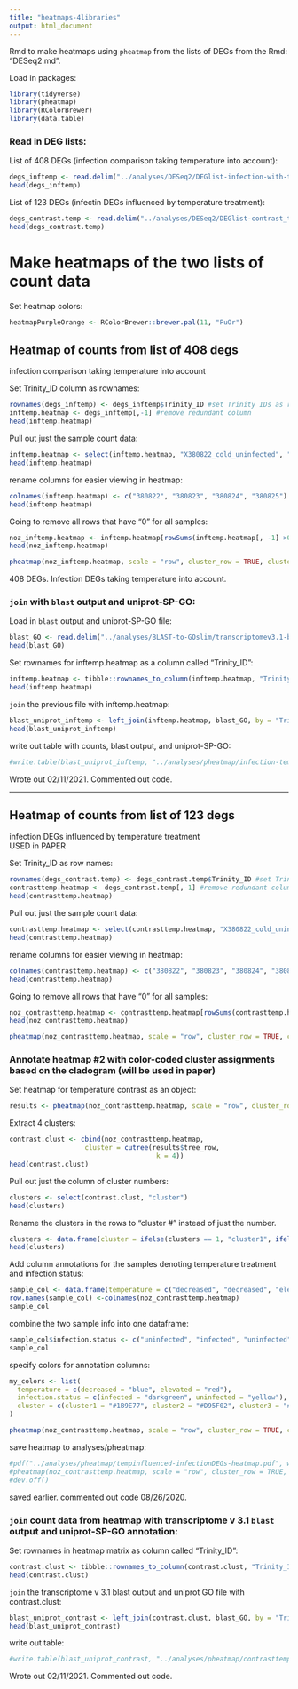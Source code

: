 ```yaml
---
title: "heatmaps-4libraries"
output: html_document
---
```

Rmd to make heatmaps using `pheatmap` from the lists of DEGs from the Rmd: "DESeq2.md". 

Load in packages:
```r
library(tidyverse)
library(pheatmap)
library(RColorBrewer)
library(data.table)
```

### Read in DEG lists:

List of 408 DEGs (infection comparison taking temperature into account):  
```r
degs_inftemp <- read.delim("../analyses/DESeq2/DEGlist-infection-with-temp-counts.tab", sep = '\t')
head(degs_inftemp)
```

List of 123 DEGs (infectin DEGs influenced by temperature treatment):
```r
degs_contrast.temp <- read.delim("../analyses/DESeq2/DEGlist-contrast_temperature-counts.tab", sep = '\t')
head(degs_contrast.temp)
```

# Make heatmaps of the two lists of count data

Set heatmap colors:
```r
heatmapPurpleOrange <- RColorBrewer::brewer.pal(11, "PuOr")
```

## Heatmap of counts from list of 408 degs   
infection comparison taking temperature into account

Set Trinity_ID column as rownames:
```r
rownames(degs_inftemp) <- degs_inftemp$Trinity_ID #set Trinity IDs as rownames
inftemp.heatmap <- degs_inftemp[,-1] #remove redundant column
head(inftemp.heatmap)
```

Pull out just the sample count data:
```r
inftemp.heatmap <- select(inftemp.heatmap, "X380822_cold_uninfected", "X380823_cold_infected", "X380824_warm_uninfected", "X380825_warm_infected")
head(inftemp.heatmap)
```

rename columns for easier viewing in heatmap:
```r
colnames(inftemp.heatmap) <- c("380822", "380823", "380824", "380825")
head(inftemp.heatmap)
```

Going to remove all rows that have "0" for all samples: 
```r
noz_inftemp.heatmap <- inftemp.heatmap[rowSums(inftemp.heatmap[, -1] >0) !=0, ]
head(noz_inftemp.heatmap)
```

```r
pheatmap(noz_inftemp.heatmap, scale = "row", cluster_row = TRUE, cluster_cols = FALSE, clustering_distance_rows = "euclidean", clustering_method = "average", show_rownames = FALSE, show_colnames = TRUE, treeheight_col = 80, legend = TRUE, color = heatmapPurpleOrange, fontsize_col = 15, fontsize_row = 12)
```
408 DEGs. Infection DEGs taking temperature into account. 

### `join` with `blast` output and uniprot-SP-GO:

Load in `blast` output and uniprot-SP-GO file:
```r
blast_GO <- read.delim("../analyses/BLAST-to-GOslim/transcriptomev3.1-blast-uniprotGO.tab", header = TRUE)
head(blast_GO)
```


Set rownames for inftemp.heatmap as a column called "Trinity_ID":
```r
inftemp.heatmap <- tibble::rownames_to_column(inftemp.heatmap, "Trinity_ID")
head(inftemp.heatmap)
```

`join` the previous file with inftemp.heatmap:
```r
blast_uniprot_inftemp <- left_join(inftemp.heatmap, blast_GO, by = "Trinity_ID")
head(blast_uniprot_inftemp)
```

write out table with counts, blast output, and uniprot-SP-GO:
```r
#write.table(blast_uniprot_inftemp, "../analyses/pheatmap/infection-temp-DEGs-counts_annot.tab", sep = '\t', quote = FALSE, row.names = FALSE)
```
Wrote out 02/11/2021. Commented out code. 

----

## Heatmap of counts from list of 123 degs 
infection DEGs influenced by temperature treatment    
USED in PAPER

Set Trinity_ID as row names:
```r
rownames(degs_contrast.temp) <- degs_contrast.temp$Trinity_ID #set Trinity IDs as rownames
contrasttemp.heatmap <- degs_contrast.temp[,-1] #remove redundant column
head(contrasttemp.heatmap)
```

Pull out just the sample count data:
```r
contrasttemp.heatmap <- select(contrasttemp.heatmap, "X380822_cold_uninfected", "X380823_cold_infected", "X380824_warm_uninfected", "X380825_warm_infected")
head(contrasttemp.heatmap)
```

rename columns for easier viewing in heatmap:
```r
colnames(contrasttemp.heatmap) <- c("380822", "380823", "380824", "380825")
head(contrasttemp.heatmap)
```

Going to remove all rows that have "0" for all samples: 
```r
noz_contrasttemp.heatmap <- contrasttemp.heatmap[rowSums(contrasttemp.heatmap[, -1] >0) !=0, ]
head(noz_contrasttemp.heatmap)
```

```r
pheatmap(noz_contrasttemp.heatmap, scale = "row", cluster_row = TRUE, cluster_cols = FALSE, clustering_distance_rows = "euclidean", clustering_method = "average", show_rownames = FALSE, show_colnames = TRUE, treeheight_col = 80, legend = TRUE, color = heatmapPurpleOrange, fontsize_col = 12, fontsize_row = 12)
```

### Annotate heatmap #2 with color-coded cluster assignments based on the cladogram (will be used in paper)

Set heatmap for temperature contrast as an object:
```r
results <- pheatmap(noz_contrasttemp.heatmap, scale = "row", cluster_row = TRUE, cluster_cols = FALSE, clustering_distance_rows = "euclidean", clustering_method = "average", show_rownames = FALSE, show_colnames = TRUE, treeheight_col = 80, legend = TRUE, color = heatmapPurpleOrange, fontsize_col = 12, fontsize_row = 12)
```

Extract 4 clusters:
```r
contrast.clust <- cbind(noz_contrasttemp.heatmap,
                   cluster = cutree(results$tree_row,
                                     k = 4))
head(contrast.clust)
```

Pull out just the column of cluster numbers:
```r
clusters <- select(contrast.clust, "cluster")
head(clusters)
```

Rename the clusters in the rows to "cluster #" instead of just the number. 
```r
clusters <- data.frame(cluster = ifelse(clusters == 1, "cluster1", ifelse(clusters == 2, "cluster2", ifelse(clusters == 3, "cluster3", "cluster4"))))
head(clusters)
```

Add column annotations for the samples denoting temperature treatment and infection status:
```r
sample_col <- data.frame(temperature = c("decreased", "decreased", "elevated", "elevated"))
row.names(sample_col) <-colnames(noz_contrasttemp.heatmap)
sample_col
```

combine the two sample info into one dataframe:
```r
sample_col$infection.status <- c("uninfected", "infected", "uninfected", "infected")
sample_col
```

specify colors for annotation columns:
```r
my_colors <- list(
  temperature = c(decreased = "blue", elevated = "red"),
  infection.status = c(infected = "darkgreen", uninfected = "yellow"),
  cluster = c(cluster1 = "#1B9E77", cluster2 = "#D95F02", cluster3 = "#7570B3", cluster4 = "#E7298A")
)
```

```r
pheatmap(noz_contrasttemp.heatmap, scale = "row", cluster_row = TRUE, cluster_cols = FALSE, clustering_distance_rows = "euclidean", clustering_method = "average", annotation_colors = my_colors, annotation_row = clusters, annotation_col = sample_col, show_rownames = FALSE, show_colnames = TRUE, treeheight_col = 80, legend = TRUE, color = heatmapPurpleOrange, fontsize_col = 12, fontsize_row = 12)
```

save heatmap to analyses/pheatmap:
```r
#pdf("../analyses/pheatmap/tempinfluenced-infectionDEGs-heatmap.pdf", width = 11, height = 8.5)
#pheatmap(noz_contrasttemp.heatmap, scale = "row", cluster_row = TRUE, cluster_cols = FALSE, clustering_distance_rows = "euclidean", clustering_method = "average", annotation_colors = my_colors, annotation_row = clusters, annotation_col = sample_col, show_rownames = FALSE, show_colnames = TRUE, treeheight_col = 80, legend = TRUE, color = heatmapPurpleOrange, fontsize_col = 12, fontsize_row = 12)
#dev.off()
```
saved earlier. commented out code 08/26/2020. 


### `join` count data from heatmap with transcriptome v 3.1 `blast` output and uniprot-SP-GO annotation:


Set rownames in heatmap matrix as column called "Trinity_ID":

```r
contrast.clust <- tibble::rownames_to_column(contrast.clust, "Trinity_ID")
head(contrast.clust)
```


`join` the transcriptome v 3.1 blast output and uniprot GO file with contrast.clust:
```r
blast_uniprot_contrast <- left_join(contrast.clust, blast_GO, by = "Trinity_ID")
head(blast_uniprot_contrast)
```

write out table:
```r
#write.table(blast_uniprot_contrast, "../analyses/pheatmap/contrasttemp_DEGs-clusters-annot.tab", sep = '\t', quote = FALSE, row.names = FALSE)
```
Wrote out 02/11/2021. Commented out code. 







